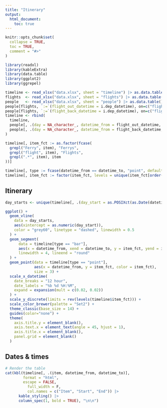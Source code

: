 ```yaml
---
title: "Itinerary"
output:
  html_document:
    toc: true
---
```


```r
knitr::opts_chunk$set(
  collapse = TRUE,
  toc = TRUE,
  comment = "#>"
)
```

```r
library(readxl)
library(kableExtra)
library(data.table)
library(ggplot2)
library(ggrepel)

timeline <- read_xlsx("data.xlsx", sheet = "timeline") |> as.data.table()
flights  <- read_xlsx("data.xlsx", sheet = "flights") |> as.data.table()
people   <- read_xlsx("data.xlsx", sheet = "people") |> as.data.table()
people[flights, `:=`(flight_out_datetime = i.dep_datetime), on=c("flight_out"="flight_no")]
people[flights, `:=`(flight_back_datetime = i.dep_datetime), on=c("flight_back"="flight_no")]
timeline <- rbind(
  timeline, 
  people[, .(day = NA_character_, datetime_from = flight_out_datetime, datetime_to = flight_out_datetime, item = paste0(name, " - flight"))][!is.na(datetime_from)],
  people[, .(day = NA_character_, datetime_from = flight_back_datetime, datetime_to = flight_back_datetime, item = paste0(name, " - flight"))][!is.na(datetime_from)]
)

timeline[, item_fct := as.factor(fcase(
  grepl("Ferry", item), "Ferrys", 
  grepl("flight", item), "Flights",
  grepl(".*", item), item
))]

timeline[, type := fcase(datetime_from == datetime_to, "point", default = "bar")]
timeline[, item_fct := factor(item_fct, levels = unique(item_fct[order(datetime_from)]))]
```

## Itinerary
```r

day_starts <- unique(timeline[, .(day_start = as.POSIXct(as.Date(datetime_from)))])

ggplot() +
  geom_vline(
    data = day_starts,
    aes(xintercept = as.numeric(day_start)),
    color = "grey60", linetype = "dashed", linewidth = 0.5
  ) +
  geom_segment(
      data = timeline[type == "bar"],
      aes(x = datetime_from, xend = datetime_to, y = item_fct, yend = item_fct, color = item_fct),
      linewidth = 4, lineend = "round"
  ) +
  geom_point(data = timeline[type == "point"],
             aes(x = datetime_from, y = item_fct, color = item_fct),
             size = 3) +
  scale_x_datetime(
    date_breaks = "12 hour",
    date_labels = "%b %d %H:%M",
    expand = expansion(mult = c(0.02, 0.02))
  ) +
  scale_y_discrete(limits = rev(levels(timeline$item_fct))) +
  scale_color_brewer(palette = "Set2") + 
  theme_classic(base_size = 14) +
  guides(color="none") +
  theme(
    axis.title.y = element_blank(),
    axis.text.x = element_text(angle = 45, hjust = 1),
    axis.title.x = element_blank(),
    panel.grid = element_blank()
  )

```

## Dates & times
```r
# Render the table
cat(kbl(timeline[, .(item, datetime_from, datetime_to)], 
        format = "html", 
        escape = FALSE,
          full_width = F,
          col.names = c("Item", "Start", "End")) |> 
      kable_styling() |>
      column_spec(1, bold = TRUE), "\n\n")
  
```
